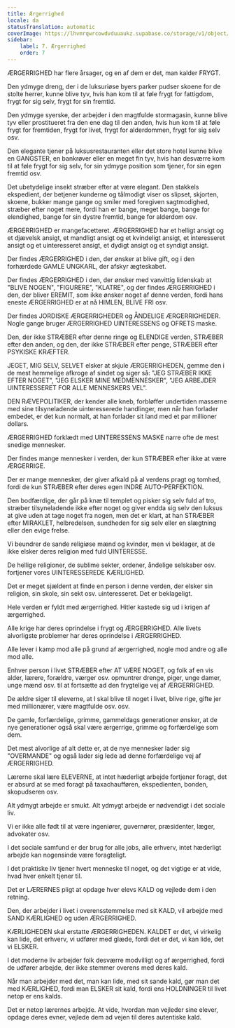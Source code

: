 ```yaml
---
title: Ærgerrighed
locale: da
statusTranslation: automatic
coverImage: https://lhvmrqwrcowdvduuaukz.supabase.co/storage/v1/object/public/strapi-uploads/small_cover-educacion-fundamental.webp-2d51a7828a2b1309555be27f7e2a61a0.webp
sidebar:
    label: 7. Ærgerrighed
    order: 7
---
```

ÆRGERRIGHED har flere årsager, og en af dem er det, man kalder FRYGT.

Den ydmyge dreng, der i de luksuriøse byers parker pudser skoene for de stolte herrer, kunne blive tyv, hvis han kom til at føle frygt for fattigdom, frygt for sig selv, frygt for sin fremtid.

Den ydmyge syerske, der arbejder i den magtfulde stormagasin, kunne blive tyv eller prostitueret fra den ene dag til den anden, hvis hun kom til at føle frygt for fremtiden, frygt for livet, frygt for alderdommen, frygt for sig selv osv.

Den elegante tjener på luksusrestauranten eller det store hotel kunne blive en GANGSTER, en bankrøver eller en meget fin tyv, hvis han desværre kom til at føle frygt for sig selv, for sin ydmyge position som tjener, for sin egen fremtid osv.

Det ubetydelige insekt stræber efter at være elegant. Den stakkels ekspedient, der betjener kunderne og tålmodigt viser os slipset, skjorten, skoene, bukker mange gange og smiler med foregiven sagtmodighed, stræber efter noget mere, fordi han er bange, meget bange, bange for elendighed, bange for sin dystre fremtid, bange for alderdom osv.

ÆRGERRIGHED er mangefacetteret. ÆRGERRIGHED har et helligt ansigt og et djævelsk ansigt, et mandligt ansigt og et kvindeligt ansigt, et interesseret ansigt og et uinteresseret ansigt, et dydigt ansigt og et syndigt ansigt.

Der findes ÆRGERRIGHED i den, der ønsker at blive gift, og i den forhærdede GAMLE UNGKARL, der afskyr ægteskabet.

Der findes ÆRGERRIGHED i den, der ønsker med vanvittig lidenskab at "BLIVE NOGEN", "FIGURERE", "KLATRE", og der findes ÆRGERRIGHED i den, der bliver EREMIT, som ikke ønsker noget af denne verden, fordi hans eneste ÆRGERRIGHED er at nå HIMLEN, BLIVE FRI osv.

Der findes JORDISKE ÆRGERRIGHEDER og ÅNDELIGE ÆRGERRIGHEDER. Nogle gange bruger ÆRGERRIGHED UINTERESSENS og OFRETS maske.

Den, der ikke STRÆBER efter denne ringe og ELENDIGE verden, STRÆBER efter den anden, og den, der ikke STRÆBER efter penge, STRÆBER efter PSYKISKE KRÆFTER.

JEGET, MIG SELV, SELVET elsker at skjule ÆRGERRIGHEDEN, gemme den i de mest hemmelige afkroge af sindet og siger så: "JEG STRÆBER IKKE EFTER NOGET", "JEG ELSKER MINE MEDMENNESKER", "JEG ARBEJDER UINTERESSERET FOR ALLE MENNESKERS VEL".

DEN RÆVEPOLITIKER, der kender alle kneb, forbløffer undertiden masserne med sine tilsyneladende uinteresserede handlinger, men når han forlader embedet, er det kun normalt, at han forlader sit land med et par millioner dollars.

ÆRGERRIGHED forklædt med UINTERESSENS MASKE narre ofte de mest snedige mennesker.

Der findes mange mennesker i verden, der kun STRÆBER efter ikke at være ÆRGERRIGE.

Der er mange mennesker, der giver afkald på al verdens pragt og tomhed, fordi de kun STRÆBER efter deres egen INDRE AUTO-PERFEKTION.

Den bodfærdige, der går på knæ til templet og pisker sig selv fuld af tro, stræber tilsyneladende ikke efter noget og giver endda sig selv den luksus at give uden at tage noget fra nogen, men det er klart, at han STRÆBER efter MIRAKLET, helbredelsen, sundheden for sig selv eller en slægtning eller den evige frelse.

Vi beundrer de sande religiøse mænd og kvinder, men vi beklager, at de ikke elsker deres religion med fuld UINTERESSE.

De hellige religioner, de sublime sekter, ordener, åndelige selskaber osv. fortjener vores UINTERESSEREDE KÆRLIGHED.

Det er meget sjældent at finde en person i denne verden, der elsker sin religion, sin skole, sin sekt osv. uinteresseret. Det er beklageligt.

Hele verden er fyldt med ærgerrighed. Hitler kastede sig ud i krigen af ærgerrighed.

Alle krige har deres oprindelse i frygt og ÆRGERRIGHED. Alle livets alvorligste problemer har deres oprindelse i ÆRGERRIGHED.

Alle lever i kamp mod alle på grund af ærgerrighed, nogle mod andre og alle mod alle.

Enhver person i livet STRÆBER efter AT VÆRE NOGET, og folk af en vis alder, lærere, forældre, værger osv. opmuntrer drenge, piger, unge damer, unge mænd osv. til at fortsætte ad den frygtelige vej af ÆRGERRIGHED.

De ældre siger til eleverne, at I skal blive til noget i livet, blive rige, gifte jer med millionærer, være magtfulde osv. osv.

De gamle, forfærdelige, grimme, gammeldags generationer ønsker, at de nye generationer også skal være ærgerrige, grimme og forfærdelige som dem.

Det mest alvorlige af alt dette er, at de nye mennesker lader sig "OVERMANDE" og også lader sig lede ad denne forfærdelige vej af ÆRGERRIGHED.

Lærerne skal lære ELEVERNE, at intet hæderligt arbejde fortjener foragt, det er absurd at se med foragt på taxachaufføren, ekspedienten, bonden, skopudseren osv.

Alt ydmygt arbejde er smukt. Alt ydmygt arbejde er nødvendigt i det sociale liv.

Vi er ikke alle født til at være ingeniører, guvernører, præsidenter, læger, advokater osv.

I det sociale samfund er der brug for alle jobs, alle erhverv, intet hæderligt arbejde kan nogensinde være foragteligt.

I det praktiske liv tjener hvert menneske til noget, og det vigtige er at vide, hvad hver enkelt tjener til.

Det er LÆRERNES pligt at opdage hver elevs KALD og vejlede dem i den retning.

Den, der arbejder i livet i overensstemmelse med sit KALD, vil arbejde med SAND KÆRLIGHED og uden ÆRGERRIGHED.

KÆRLIGHEDEN skal erstatte ÆRGERRIGHEDEN. KALDET er det, vi virkelig kan lide, det erhverv, vi udfører med glæde, fordi det er det, vi kan lide, det vi ELSKER.

I det moderne liv arbejder folk desværre modvilligt og af ærgerrighed, fordi de udfører arbejde, der ikke stemmer overens med deres kald.

Når man arbejder med det, man kan lide, med sit sande kald, gør man det med KÆRLIGHED, fordi man ELSKER sit kald, fordi ens HOLDNINGER til livet netop er ens kalds.

Det er netop lærernes arbejde. At vide, hvordan man vejleder sine elever, opdage deres evner, vejlede dem ad vejen til deres autentiske kald.

